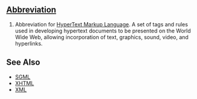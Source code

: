 == [[Wiktionary:List of acronyms and abbreviations|Abbreviation]] ==

#Abbreviation for [[w:HTML|HyperText Markup Language]]. A set of tags and rules used in developing hypertext documents to be presented on the World Wide Web, allowing incorporation of text, graphics, sound, video, and hyperlinks. 

== See Also ==
*[[SGML]]
*[[XHTML]]
*[[XML]]
